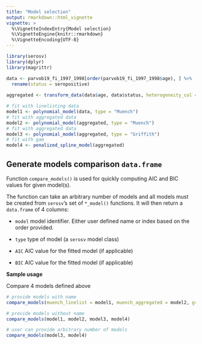 ```yaml
---
title: "Model selection"
output: rmarkdown::html_vignette
vignette: >
  %\VignetteIndexEntry{Model selection}
  %\VignetteEngine{knitr::rmarkdown}
  %\VignetteEncoding{UTF-8}
---
```


```r
library(serosv)
library(dplyr)
library(magrittr)
```

```r
data <- parvob19_fi_1997_1998[order(parvob19_fi_1997_1998$age), ] %>% 
  rename(status = seropositive)
  
aggregated <- transform_data(data$age, data$status, heterogeneity_col = "age")

# fit with linelisting data
model1 <- polynomial_model(data, type = "Muench")
# fit with aggregated data
model2 <- polynomial_model(aggregated, type = "Muench")
# fit with aggregated data
model3 <- polynomial_model(aggregated, type = "Griffith")
# fit with gam
model4 <- penalized_spline_model(aggregated)
```

## Generate models comparison `data.frame`

Function `compare_models()` is used for quickly computing AIC and BIC values for given model(s).

The function can take an arbitrary number of models and all models must be created from `serosv`'s set of `*_model()` functions. It will then return a `data.frame` of 4 columns:

-   `model` model identifier. Either user defined name or index based on the order provided.

-   `type` type of model (a `serosv` model class)

-   `AIC` AIC value for the fitted model (if applicable)

-   `BIC` AIC value for the fitted model (if applicable)

**Sample usage**

Compare 4 models defined above

```r
# provide models with name
compare_models(muench_linelist = model1, muench_aggregated = model2, griffith = model3, penalized_spline = model4)

# provide models without name
compare_models(model1, model2, model3, model4)

# user can provide arbitrary number of models
compare_models(model3, model4)
```
